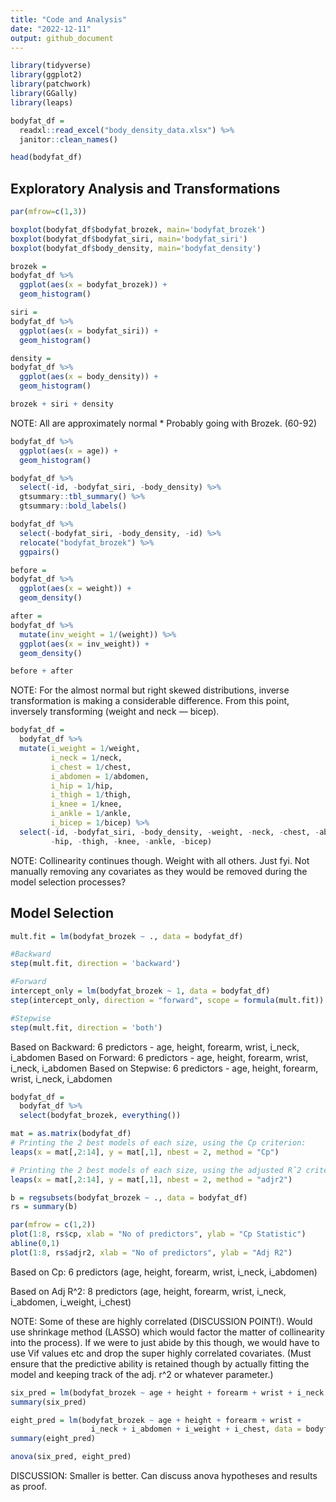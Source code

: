 ```yaml
---
title: "Code and Analysis"
date: "2022-12-11"
output: github_document
---
```


```r
library(tidyverse)
library(ggplot2)
library(patchwork)
library(GGally)
library(leaps)
```

```r
bodyfat_df = 
  readxl::read_excel("body_density_data.xlsx") %>%
  janitor::clean_names() 

head(bodyfat_df)
```

## Exploratory Analysis and Transformations

```r
par(mfrow=c(1,3))

boxplot(bodyfat_df$bodyfat_brozek, main='bodyfat_brozek')
boxplot(bodyfat_df$bodyfat_siri, main='bodyfat_siri')
boxplot(bodyfat_df$body_density, main='bodyfat_density')

brozek = 
bodyfat_df %>%
  ggplot(aes(x = bodyfat_brozek)) +
  geom_histogram()

siri = 
bodyfat_df %>%
  ggplot(aes(x = bodyfat_siri)) +
  geom_histogram()

density =
bodyfat_df %>%
  ggplot(aes(x = body_density)) +
  geom_histogram()

brozek + siri + density
```

NOTE: All are approximately normal
* Probably going with Brozek. (60-92)

```r
bodyfat_df %>%
  ggplot(aes(x = age)) +
  geom_histogram()
```

```r
bodyfat_df %>% 
  select(-id, -bodyfat_siri, -body_density) %>% 
  gtsummary::tbl_summary() %>% 
  gtsummary::bold_labels()
```

```r
bodyfat_df %>% 
  select(-bodyfat_siri, -body_density, -id) %>% 
  relocate("bodyfat_brozek") %>% 
  ggpairs()
```

```r
before = 
bodyfat_df %>%
  ggplot(aes(x = weight)) +
  geom_density()

after = 
bodyfat_df %>% 
  mutate(inv_weight = 1/(weight)) %>% 
  ggplot(aes(x = inv_weight)) +
  geom_density()

before + after
```

NOTE: For the almost normal but right skewed distributions, inverse transformation is making a considerable difference. From this point, inversely transforming (weight and neck --- bicep). 

```r
bodyfat_df = 
  bodyfat_df %>%
  mutate(i_weight = 1/weight,
         i_neck = 1/neck,
         i_chest = 1/chest,
         i_abdomen = 1/abdomen,
         i_hip = 1/hip,
         i_thigh = 1/thigh,
         i_knee = 1/knee,
         i_ankle = 1/ankle,
         i_bicep = 1/bicep) %>% 
  select(-id, -bodyfat_siri, -body_density, -weight, -neck, -chest, -abdomen,
         -hip, -thigh, -knee, -ankle, -bicep)

```


NOTE: Collinearity continues though. Weight with all others. Just fyi. Not manually removing any covariates as they would be removed during the model selection processes?

## Model Selection

```r
mult.fit = lm(bodyfat_brozek ~ ., data = bodyfat_df)

#Backward
step(mult.fit, direction = 'backward')

#Forward
intercept_only = lm(bodyfat_brozek ~ 1, data = bodyfat_df)
step(intercept_only, direction = "forward", scope = formula(mult.fit))

#Stepwise
step(mult.fit, direction = 'both')
```

Based on Backward: 6 predictors - age, height, forearm, wrist, i_neck, i_abdomen 
Based on Forward: 6 predictors - age, height, forearm, wrist, i_neck, i_abdomen
Based on Stepwise: 6 predictors - age, height, forearm, wrist, i_neck, i_abdomen



```r
bodyfat_df =
  bodyfat_df %>%
  select(bodyfat_brozek, everything())

mat = as.matrix(bodyfat_df)
# Printing the 2 best models of each size, using the Cp criterion:
leaps(x = mat[,2:14], y = mat[,1], nbest = 2, method = "Cp")
```

```r
# Printing the 2 best models of each size, using the adjusted Rˆ2 criterion:
leaps(x = mat[,2:14], y = mat[,1], nbest = 2, method = "adjr2")
```

```r
b = regsubsets(bodyfat_brozek ~ ., data = bodyfat_df)
rs = summary(b)

par(mfrow = c(1,2))
plot(1:8, rs$cp, xlab = "No of predictors", ylab = "Cp Statistic")
abline(0,1)
plot(1:8, rs$adjr2, xlab = "No of predictors", ylab = "Adj R2")
```

Based on Cp: 6 predictors (age, height, forearm, wrist, i_neck, i_abdomen)

Based on Adj R^2: 8 predictors (age, height, forearm, wrist, i_neck, i_abdomen, i_weight, i_chest)

NOTE: Some of these are highly correlated (DISCUSSION POINT!). Would use shrinkage method (LASSO) which would factor the matter of collinearity into the process). If we were to just abide by this though, we would have to use Vif values etc and drop the super highly correlated covariates. (Must ensure that the predictive ability is retained though by actually fitting the model and keeping track of the adj. r^2 or whatever parameter.)

```r
six_pred = lm(bodyfat_brozek ~ age + height + forearm + wrist + i_neck + i_abdomen, data = bodyfat_df)
summary(six_pred)

eight_pred = lm(bodyfat_brozek ~ age + height + forearm + wrist + 
                  i_neck + i_abdomen + i_weight + i_chest, data = bodyfat_df)
summary(eight_pred)

anova(six_pred, eight_pred)
```

DISCUSSION: Smaller is better. Can discuss anova hypotheses and results as proof.